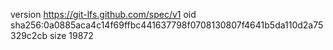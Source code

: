 version https://git-lfs.github.com/spec/v1
oid sha256:0a0885aca4c14f69ffbc441637798f0708130807f4641b5da110d2a75329c2cb
size 19872

